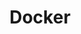 ---
credit:
- Faisal Khalid
- Thomas Quig
featured: false
location: Discord
recording: 'https://youtu.be/fa3ojgR5-lw'
slides: docker.pdf
tags:
- misc
- docker
time_start: 2021-04-15T18:00:00.000000-06:00
title: Docker
week_number: 11
---
